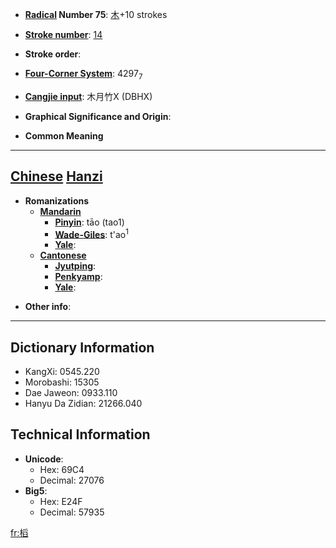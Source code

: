 * '''[[Wiktionary:Chinese radical index| Radical]] Number 75''': [[Wiktionary:Chinese radical index 木|木]]+10 strokes

* '''[[Wiktionary:Chinese total strokes index|Stroke number]]''': [[Wiktionary:Chinese total strokes index 14|14]]

* '''Stroke order''': 

* '''[[Wiktionary:Chinese four corner index|Four-Corner System]]''': 4297<sub>7</sub>

* '''[[Wiktionary:Chinese Cangjie index|Cangjie input]]''': 木月竹X (DBHX)

* '''Graphical Significance and Origin''': 

* '''Common Meaning'''

----

== [[Chinese]] [[Hanzi]] ==

* '''Romanizations'''
** '''[[Mandarin]]'''
*** '''[[Pinyin]]''': tāo (tao1)
*** '''[[Wade-Giles]]''': t'ao<sup>1</sup>
*** '''[[Yale]]''': 
** '''[[Cantonese]]'''
*** '''[[Jyutping]]''':
*** '''[[Penkyamp]]''': 
*** '''[[Yale]]''': 

* '''Other info''': 

----

== Dictionary Information ==

* KangXi: 0545.220
* Morobashi: 15305
* Dae Jaweon: 0933.110
* Hanyu Da Zidian: 21266.040

== Technical Information ==

* '''Unicode''':
** Hex: 69C4
** Decimal: 27076
* '''Big5''':
** Hex: E24F
** Decimal: 57935

[[fr:槄]]